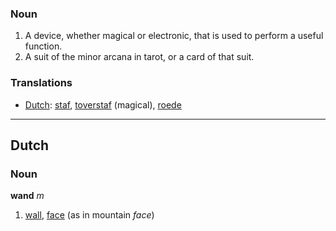 ===Noun===
#A device, whether magical or electronic, that is used to perform a useful function.
#A suit of the minor arcana in tarot, or a card of that suit.

===Translations===
*[[Dutch]]: [[staf]], [[toverstaf]] (magical), [[roede]]

----
==Dutch==
===Noun===
'''wand''' ''m''
#[[wall]], [[face]] (as in mountain ''face'')